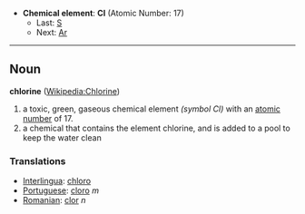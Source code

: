 *'''Chemical element''': '''Cl''' (Atomic Number: 17)
**Last: [[Sulfur|S]]
**Next: [[Argon|Ar]]
----
== Noun ==
'''chlorine''' ([[en:Chlorine|Wikipedia:Chlorine]])

#a toxic, green, gaseous chemical element ''(symbol Cl)'' with an [[atomic number]] of 17.
#a chemical that contains the element chlorine, and is added to a pool to keep the water clean

===Translations===
*[[Interlingua]]: [[chloro]]
*[[Portuguese]]: [[cloro]] ''m''
*[[Romanian]]: [[clor]] ''n''